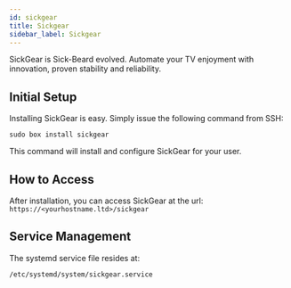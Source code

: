```yaml
---
id: sickgear
title: Sickgear
sidebar_label: Sickgear
---
```


SickGear is Sick-Beard evolved. Automate your TV enjoyment with innovation, proven stability and reliability.

## Initial Setup

Installing SickGear is easy. Simply issue the following command from SSH:

```plaintext main
sudo box install sickgear
```

This command will install and configure SickGear for your user.

## How to Access

After installation, you can access SickGear at the url: `https://<yourhostname.ltd>/sickgear`

## Service Management

The systemd service file resides at:

```bash main
/etc/systemd/system/sickgear.service
```


<SystemdTabs service="sickgear"/>
